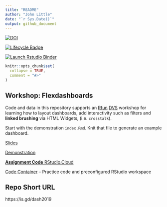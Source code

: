 ```yaml
---
title: "README"
author: "John Little"
date: "`r Sys.Date()`"
output: github_document
---
```

<!-- README.md is generated from README.Rmd. Please edit that file -->

<!-- Edit the README.Rmd.  Readme.md is auto generated --> 

<!-- badges: start -->
[![DOI](https://zenodo.org/badge/172369627.svg)](https://zenodo.org/badge/latestdoi/172369627)  

[![Lifecycle Badge](https://img.shields.io/badge/lifecycle-stable-brightgreen.svg)](https://www.tidyverse.org/lifecycle/#stable)  

[![Launch Rstudio Binder](http://mybinder.org/badge_logo.svg)](https://mybinder.org/v2/gh/libjohn/workshop_flexdashboards/master?urlpath=rstudio)
<!-- badges: end -->

```r
knitr::opts_chunk$set(
  collapse = TRUE,
  comment = "#>"
)
```

## Workshop: Flexdashboards

Code and data in this repository supports an [Rfun](https://rfun.library.duke.edu) [DVS](https://library.duke.edu/data/) workshop for learning how to layout dashboards, add interactivity such as filters and **linked brushing** via HTML Widgets, (i.e. `crosstalk`).  

Start with the demonstration `index.Rmd`.  Knit that file to generate an example dashboard.  

[Slides](https://rfun-flexdashboards.netlify.com/slides/)

[Demonstration](https://rfun-flexdashboards.netlify.com/)

[**Assignment Code** RStudio.Cloud](https://rstudio.cloud/spaces/11680/join?access_code=3XYpPCbq%2FmX%2Bf0JnBR%2BFBlPmAPD8lcSr5gkscfoK)

[Code Container](https://rstudio.cloud/spaces/11680/projects) -- Practice code and preconfigured RStudio workspace

## Repo Short URL

https://is.gd/dash2019


